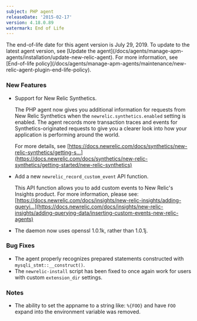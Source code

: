 ```yaml
---
subject: PHP agent
releaseDate: '2015-02-17'
version: 4.18.0.89
watermark: End of Life
---
```


<Callout variant="important">
  The end-of-life date for this agent version is July 29, 2019. To update to the latest agent version, see [Update the agent](/docs/agents/manage-apm-agents/installation/update-new-relic-agent). For more information, see [End-of-life policy](/docs/agents/manage-apm-agents/maintenance/new-relic-agent-plugin-end-life-policy).
</Callout>

### New Features

* Support for New Relic Synthetics.

  The PHP agent now gives you additional information for requests from New Relic Synthetics when the `newrelic.synthetics.enabled` setting is enabled. The agent records more transaction traces and events for Synthetics-originated requests to give you a clearer look into how your application is performing around the world.

  For more details, see [https://docs.newrelic.com/docs/synthetics/new-relic-synthetics/getting-s...](https://docs.newrelic.com/docs/synthetics/new-relic-synthetics/getting-started/new-relic-synthetics)
* Add a new `newrelic_record_custom_event` API function.

  This API function allows you to add custom events to New Relic's Insights product. For more information, please see: [https://docs.newrelic.com/docs/insights/new-relic-insights/adding-queryi...](https://docs.newrelic.com/docs/insights/new-relic-insights/adding-querying-data/inserting-custom-events-new-relic-agents)
* The daemon now uses openssl 1.0.1k, rather than 1.0.1j.

### Bug Fixes

* The agent properly recognizes prepared statements constructed with `mysqli_stmt::__construct()`.
* The `newrelic-install` script has been fixed to once again work for users with custom `extension_dir` settings.

### Notes

* The ability to set the appname to a string like: `%{FOO}` and have `FOO` expand into the environment variable was removed.

